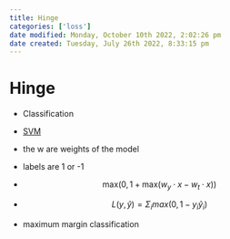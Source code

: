```yaml
---
title: Hinge
categories: ['loss']
date modified: Monday, October 10th 2022, 2:02:26 pm
date created: Tuesday, July 26th 2022, 8:33:15 pm
---
```


# Hinge
- Classification
- [SVM](SVM.qmd) 
- the w are weights of the model
- labels are 1 or -1

- $$\mathrm{max}\left( 0, 1 + \mathrm{max}\left( w_{y} \cdot x - w_{t} \cdot x \right) \right)$$
- $$L(y, \hat y) = \Sigma_{i}max(0, 1- y_{i}\hat y_{i})$$

- maximum margin classification 



